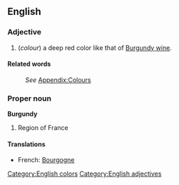 ==English==
[[Category:English colors]]

===Adjective===
[[Category:English adjectives]]
#(''colour'') a deep red color like that of [[Burgundy wine]].

====Related words====
:''See'' [[Wiktionary_Appendix:Colours|Appendix:Colours]]

===Proper noun===
'''Burgundy'''
{{wikipedia}}
# Region of France
====Translations====
*French: [[Bourgogne]]